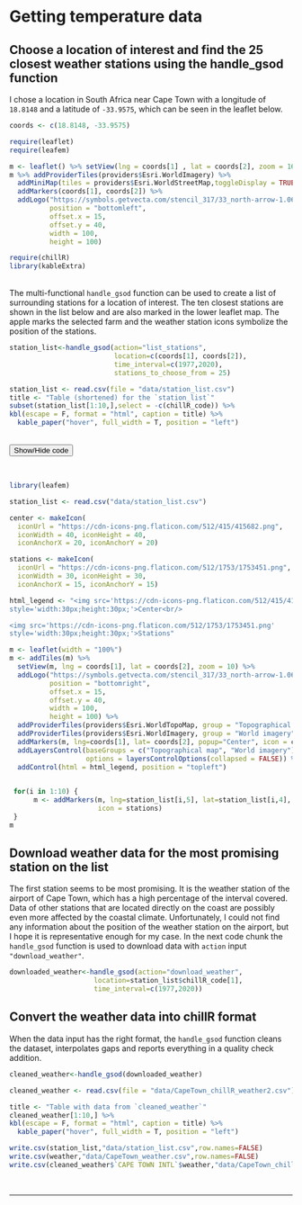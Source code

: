 # Getting temperature data

## Choose a location of interest and find the 25 closest weather stations using the handle_gsod function

I chose a location in South Africa near Cape Town with a longitude of `18.8148` and a latitude of `-33.9575`, which can be seen in the leaflet below.

```r
coords <- c(18.8148, -33.9575)
```

```r
require(leaflet)
require(leafem)

m <- leaflet() %>% setView(lng = coords[1] , lat = coords[2], zoom = 16)
m %>% addProviderTiles(providers$Esri.WorldImagery) %>%
  addMiniMap(tiles = providers$Esri.WorldStreetMap,toggleDisplay = TRUE) %>% 
  addMarkers(coords[1], coords[2]) %>%
  addLogo("https://symbols.getvecta.com/stencil_317/33_north-arrow-1.060831cef6.svg",
          position = "bottomleft",
          offset.x = 15,
          offset.y = 40,
          width = 100,
          height = 100)

require(chillR)
library(kableExtra)
```
\
The multi-functional `handle_gsod` function can be used to create a list of surrounding stations for a location of interest. The ten closest stations are shown in the list below and are also marked in the lower leaflet map. The apple marks the selected farm and the weather station icons symbolize the position of the stations.

```r
station_list<-handle_gsod(action="list_stations",
                          location=c(coords[1], coords[2]),
                          time_interval=c(1977,2020),
                          stations_to_choose_from = 25)
```

```r
station_list <- read.csv(file = "data/station_list.csv")
title <- "Table (shortened) for the `station_list`"
subset(station_list[1:10,],select = -c(chillR_code)) %>% 
kbl(escape = F, format = "html", caption = title) %>%
  kable_paper("hover", full_width = T, position = "left")
```

\
<div id="spoiler" style="display:none">

```r
library(leaflet)
library(leafem)

station_list <- read.csv("data/station_list.csv")

center <- makeIcon(
  iconUrl = "https://cdn-icons-png.flaticon.com/512/415/415682.png",
  iconWidth = 40, iconHeight = 40,
  iconAnchorX = 20, iconAnchorY = 20)

stations <- makeIcon(
  iconUrl = "https://cdn-icons-png.flaticon.com/512/1753/1753451.png",
  iconWidth = 30, iconHeight = 30,
  iconAnchorX = 15, iconAnchorY = 15)

html_legend <- "<img src='https://cdn-icons-png.flaticon.com/512/415/415682.png'
style='width:30px;height:30px;'>Center<br/>

<img src='https://cdn-icons-png.flaticon.com/512/1753/1753451.png'
style='width:30px;height:30px;'>Stations"

m <- leaflet(width = "100%")
m <- addTiles(m) %>%
  setView(m, lng = coords[1], lat = coords[2], zoom = 10) %>%
  addLogo("https://symbols.getvecta.com/stencil_317/33_north-arrow-1.060831cef6.svg",
          position = "bottomright",
          offset.x = 15,
          offset.y = 40,
          width = 100,
          height = 100) %>%
  addProviderTiles(providers$Esri.WorldTopoMap, group = "Topographical map") %>%
  addProviderTiles(providers$Esri.WorldImagery, group = "World imagery") %>%
  addMarkers(m, lng=coords[1], lat= coords[2], popup="Center", icon = center) %>%
  addLayersControl(baseGroups = c("Topographical map", "World imagery"),
                   options = layersControlOptions(collapsed = FALSE)) %>%
  addControl(html = html_legend, position = "topleft")
  

 for(i in 1:10) {
      m <- addMarkers(m, lng=station_list[i,5], lat=station_list[i,4], popup=station_list[i,2],
                      icon = stations)
 }
```

</div>

<button title="Click to show/hide the code for the leaflet map" type="button"
   onclick="if(document.getElementById('spoiler') .style.display=='none')
              {document.getElementById('spoiler') .style.display=''}
            else{document.getElementById('spoiler') .style.display='none'}">
  Show/Hide code
</button>
\

```r
library(leafem)

station_list <- read.csv("data/station_list.csv")

center <- makeIcon(
  iconUrl = "https://cdn-icons-png.flaticon.com/512/415/415682.png",
  iconWidth = 40, iconHeight = 40,
  iconAnchorX = 20, iconAnchorY = 20)

stations <- makeIcon(
  iconUrl = "https://cdn-icons-png.flaticon.com/512/1753/1753451.png",
  iconWidth = 30, iconHeight = 30,
  iconAnchorX = 15, iconAnchorY = 15)

html_legend <- "<img src='https://cdn-icons-png.flaticon.com/512/415/415682.png'
style='width:30px;height:30px;'>Center<br/>

<img src='https://cdn-icons-png.flaticon.com/512/1753/1753451.png'
style='width:30px;height:30px;'>Stations"

m <- leaflet(width = "100%")
m <- addTiles(m) %>%
  setView(m, lng = coords[1], lat = coords[2], zoom = 10) %>%
  addLogo("https://symbols.getvecta.com/stencil_317/33_north-arrow-1.060831cef6.svg",
          position = "bottomright",
          offset.x = 15,
          offset.y = 40,
          width = 100,
          height = 100) %>%
  addProviderTiles(providers$Esri.WorldTopoMap, group = "Topographical map") %>%
  addProviderTiles(providers$Esri.WorldImagery, group = "World imagery") %>%
  addMarkers(m, lng=coords[1], lat= coords[2], popup="Center", icon = center) %>%
  addLayersControl(baseGroups = c("Topographical map", "World imagery"),
                   options = layersControlOptions(collapsed = FALSE)) %>%
  addControl(html = html_legend, position = "topleft")
  

 for(i in 1:10) {
      m <- addMarkers(m, lng=station_list[i,5], lat=station_list[i,4], popup=station_list[i,2],
                      icon = stations)
 }
m
```

## Download weather data for the most promising station on the list

The first station seems to be most promising. It is the weather station of the airport of Cape Town, which has a high percentage of the interval covered. Data of other stations that are located directly on the coast are possibly even more affected by the coastal climate. Unfortunately, I could not find any information about the position of the weather station on the airport, but I hope it is representative enough for my case.
In the next code chunk the `handle_gsod` function is used to download data with `action` input `"download_weather"`. 

```r
downloaded_weather<-handle_gsod(action="download_weather",
                     location=station_list$chillR_code[1],
                     time_interval=c(1977,2020))
```

## Convert the weather data into chillR format

When the data input has the right format, the `handle_gsod` function cleans the dataset, interpolates gaps and reports everything in a quality check addition.
```r
cleaned_weather<-handle_gsod(downloaded_weather)
```

```r
cleaned_weather <- read.csv(file = "data/CapeTown_chillR_weather2.csv")

title <- "Table with data from `cleaned_weather`"
cleaned_weather[1:10,] %>% 
kbl(escape = F, format = "html", caption = title) %>%
  kable_paper("hover", full_width = T, position = "left")
```

```r
write.csv(station_list,"data/station_list.csv",row.names=FALSE)
write.csv(weather,"data/CapeTown_weather.csv",row.names=FALSE)
write.csv(cleaned_weather$`CAPE TOWN INTL`$weather,"data/CapeTown_chillR_weather.csv",row.names=FALSE)
```

\
<hr />